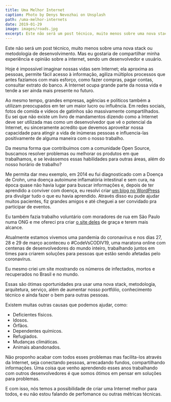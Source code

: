 ```yaml
---
title: Uma Melhor Internet
caption: Photo by Denys Nevozhai on Unsplash
path: /uma-melhor-internets
date: 2019-01-29
image: images/roads.jpg
excerpt: Este não será um post técnico, muito menos sobre uma nova stack ou metodologia de desenvolvimento. Mas eu gostaria de compartilhar minha experiência e opinião sobre a internet, sendo um desenvolvedor e usuário. Hoje é impossível imaginar nossas vidas sem Internet; ela aproxima as pessoas, permite fácil acesso à informação, agiliza múltiplos processos que antes […]
---
```


Este não será um post técnico, muito menos sobre uma nova stack ou metodologia de desenvolvimento. Mas eu gostaria de compartilhar minha experiência e opinião sobre a internet, sendo um desenvolvedor e usuário.

Hoje é impossível imaginar nossas vidas sem Internet; ela aproxima as pessoas, permite fácil acesso à informação, agiliza múltiplos processos que antes fazíamos com mais esforço, como fazer compras, pagar contas, consultar extrato do banco. A Internet ocupa grande parte da nossa vida e tende a ser ainda mais presente no futuro.

Ao mesmo tempo, grandes empresas, agências e políticos também a utilizam preocupados em ter um maior lucro ou influência. Em redes sociais, fotos de comida e vídeos de gatinhos são massivamente compartilhados. Eu sei que não existe um livro de mandamentos dizendo como a Internet deve ser utilizada mas como um desenvolvedor que vê o potencial da Internet, eu sinceramente acredito que devemos aproveitar nossa capacidade para atingir a vida de inúmeras pessoas e influencia-las positivamente de alguma maneira com o nosso trabalho.

Da mesma forma que contribuímos com a comunidade Open Source, buscamos resolver problemas ou melhorar os produtos em que trabalhamos, e se levássemos essas habilidades para outras áreas, além do nosso horário de trabalho?

Me permita dar meu exemplo, em 2014 eu fui diagnosticado com a Doença de Crohn, uma doença autoimune inflamatória intestinal e sem cura, na época quase não havia lugar para buscar informações e, depois de ter aprendido a conviver com doença, eu resolvi criar [um blog no WordPress](http://www.diariodeumcrohnista.com.br/) pra divulgar tudo o que eu havia aprendido. Através disso eu pude ajudar muitos pacientes, fiz grandes amigos e até cheguei a ser convidado pra participar de eventos.

Eu também fazia trabalho voluntário com moradores de rua em São Paulo numa ONG e me ofereci pra criar [o site deles](https://www.institutogas.org.br/#/) de graça e terem mais alcance.

Atualmente estamos vivemos uma pandemia do coronavírus e nos dias 27, 28 e 29 de março aconteceu o #CodeVsCODIV19, uma maratona online com centenas de desenvolvedores do mundo inteiro, trabalhando juntos em times para criarem soluções para pessoas que estão sendo afetadas pelo coronavírus.

Eu mesmo criei um site mostrando os números de infectados, mortos e recuperados no Brasil e no mundo.

Essas são ótimas oportunidades pra usar uma nova stack, metodologia, arquitetura, serviço, além de aumentar nosso portfólio, conhecimento técnico e ainda fazer o bem para outras pessoas.

Existem muitas outras causas que podemos ajudar, como:

- Deficientes físicos.
- Idosos.
- Órfãos.
- Dependentes químicos.
- Refugiados.
- Mudanças climáticas.
- Animais abandonados.

Não proponho acabar com todos esses problemas mas facilita-los através da Internet, seja conectando pessoas, arrecadando fundos, compartilhando informações. Uma coisa que venho aprendendo esses anos trabalhando com outros desenvolvedores é que somos ótimos em pensar em soluções para problemas.

E com isso, nós temos a possibilidade de criar uma Internet melhor para todos, e eu não estou falando de perfomance ou outras métricas técnicas.
